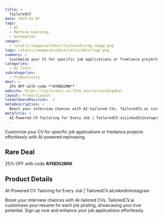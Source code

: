 ```yaml
---
title: >
  TailoredCV
date: 2025-01-07
tags:
  - AI
  - Machine Learning
  - Automation
images:
  - /static/images/product/tailoredcv/og-image.png
logo: /static/images/product/tailoredcv/logo.png
summary: >
  Customize your CV for specific job applications or freelance projects effortlessly with AI-powered rephrasing.
categories:
  - AI Tools
subcategories:
  - Productivity
deal: >
  25% OFF with code **AYNDG2MW**
website: https://tailoredcv.ai/?utm_source=rarebigdeal
layout: ProductLayout
leaderboardPosition: -1
metaDescription: >
  Boost your interview chances with AI-tailored CVs. TailoredCV.ai customizes your resume for each job posting, showcasing your true potential. Sign up now and enhance your job applications effortlessly.
metaTitle: >
  AI-Powered CV Tailoring for Every Job | TailoredCV.aiLinkedInInstagram
---
```

Customize your CV for specific job applications or freelance projects effortlessly with AI-powered rephrasing.

## Rare Deal

25% OFF with code **AYNDG2MW**

## Product Details

AI-Powered CV Tailoring for Every Job | TailoredCV.aiLinkedInInstagram

Boost your interview chances with AI-tailored CVs. TailoredCV.ai customizes your resume for each job posting, showcasing your true potential. Sign up now and enhance your job applications effortlessly.
